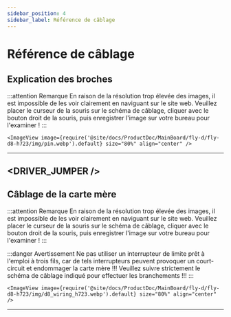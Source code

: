 ```yaml
---
sidebar_position: 4
sidebar_label: Référence de câblage
---
```




# Référence de câblage
## Explication des broches

:::attention Remarque
En raison de la résolution trop élevée des images, il est impossible de les voir clairement en naviguant sur le site web. Veuillez placer le curseur de la souris sur le schéma de câblage, cliquer avec le bouton droit de la souris, puis enregistrer l'image sur votre bureau pour l'examiner !
:::

    <ImageView image={require('@site/docs/ProductDoc/MainBoard/fly-d/fly-d8-h723/img/pin.webp').default} size="80%" align="center" />
---  

<DRIVER_JUMPER />
---

## Câblage de la carte mère

:::attention Remarque
En raison de la résolution trop élevée des images, il est impossible de les voir clairement en naviguant sur le site web. Veuillez placer le curseur de la souris sur le schéma de câblage, cliquer avec le bouton droit de la souris, puis enregistrer l'image sur votre bureau pour l'examiner !
:::

:::danger Avertissement
Ne pas utiliser un interrupteur de limite prêt à l'emploi à trois fils, car de tels interrupteurs peuvent provoquer un court-circuit et endommager la carte mère !!! Veuillez suivre strictement le schéma de câblage indiqué pour effectuer les branchements !!!
:::

    <ImageView image={require('@site/docs/ProductDoc/MainBoard/fly-d/fly-d8-h723/img/d8_wiring_h723.webp').default} size="80%" align="center" />
---
